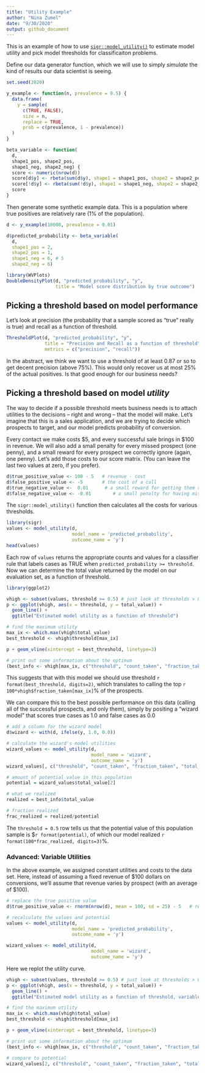 ```yaml
---
title: "Utility Example"
author: "Nina Zumel"
date: "9/30/2020"
output: github_document
---
```


This is an example of how to use [`sigr::model_utility()`](https://winvector.github.io/sigr/reference/model_utility.html) to estimate model utility and pick model thresholds for classificaiton problems.

Define our data generator function, which we will use to simply *simulate* the kind of results our data scientist is seeing.

```r
set.seed(2020)

y_example <- function(n, prevalence = 0.5) {
  data.frame(
    y = sample(
      c(TRUE, FALSE), 
      size = n, 
      replace = TRUE,
      prob = c(prevalence, 1 - prevalence))
  )
}

beta_variable <- function(
  d, 
  shape1_pos, shape2_pos, 
  shape1_neg, shape2_neg) {
  score <- numeric(nrow(d))
  score[d$y] <- rbeta(sum(d$y), shape1 = shape1_pos, shape2 = shape2_pos)
  score[!d$y] <- rbeta(sum(!d$y), shape1 = shape1_neg, shape2 = shape2_neg)
  score
}
```

Then generate some synthetic example data. This is a population where true positives are relatively rare (1% of the population).

```r
d <- y_example(10000, prevalence = 0.01)

d$predicted_probability <- beta_variable(
  d,
  shape1_pos = 2, 
  shape2_pos = 1,
  shape1_neg = 6, # 5
  shape2_neg = 6)

library(WVPlots)
DoubleDensityPlot(d, "predicted_probability", "y",
                  title = "Model score distribution by true outcome")

```


## Picking a threshold based on model performance

Let's look at precision (the probability that a sample scored as "true" really is true) and recall as a function of threshold.

```r
ThresholdPlot(d, "predicted_probability", "y",
              title = "Precision and Recall as a function of threshold",
              metrics = c("precision", "recall"))
```

In the abstract, we think we want to use a threshold of at least 0.87 or so to get decent precision (above 75%). This would only recover us at most 25% of the actual positives. Is that good enough for our business needs?

## Picking a threshold based on model *utility*

The way to decide if a possible threshold meets business needs is to attach utilities to the decisions -- right and wrong -- that the model will make. Let's imagine that this is a sales application, and we are trying to decide which prospects to target, and our model predicts probability of conversion.

Every contact we make costs \$5, and every successful sale brings in \$100 in revenue. We will also add a small penalty for every missed prospect (one penny), and a small reward for every prospect we correctly ignore (again, one penny). Let's add those costs to our score matrix. (You can leave the last two values at zero, if you prefer).

```r
d$true_positive_value <- 100 - 5   # revenue - cost
d$false_positive_value <- -5       # the cost of a call
d$true_negative_value <-  0.01      # a small reward for getting them right
d$false_negative_value <- -0.01        # a small penalty for having missed them
```

The `sigr::model_utility()` function then calculates all the costs for various thresholds.

```r
library(sigr)
values <- model_utility(d, 
                        model_name = 'predicted_probability', 
                        outcome_name = 'y')
head(values)
```

Each row of `values` returns the appropriate counts and values for a classifier rule that labels cases as TRUE when `predicted_probability >= threshold`. Now we can determine the total value returned by the model on our evaluation set, as a function of threshold.

```r
library(ggplot2)

vhigh <- subset(values, threshold >= 0.5) # just look at thresholds > 0.5
p <- ggplot(vhigh, aes(x = threshold, y = total_value)) + 
  geom_line() + 
  ggtitle("Estimated model utility as a function of threshold")

# find the maximum utility
max_ix <- which.max(vhigh$total_value)
best_threshold <- vhigh$threshold[max_ix]

p + geom_vline(xintercept = best_threshold, linetype=3)

# print out some information about the optimum
(best_info <- vhigh[max_ix, c("threshold", "count_taken", "fraction_taken", "total_value")])

```

This suggests that with this model we should use threshold `r format(best_threshold, digits=2)`, which translates to calling the top `r 100*vhigh$fraction_taken[max_ix]`% of the prospects. 

We can compare this to the best possible performance on this data (calling all of the successful prospects, and only them), simply by positing a "wizard model" that scores true cases as 1.0 and false cases as 0.0

```r
# add a column for the wizard model
d$wizard <- with(d, ifelse(y, 1.0, 0.0))

# calculate the wizard's model utilities
wizard_values <- model_utility(d, 
                               model_name = 'wizard',
                               outcome_name = 'y')
wizard_values[, c("threshold", "count_taken", "fraction_taken", "total_value")]

# amount of potential value in this population
potential = wizard_values$total_value[2]

# what we realized
realized = best_info$total_value

# fraction realized
frac_realized = realized/potential

```

The `threshold = 0.5` row tells us that the potential value of this population sample is \$`r format(potential)`, of which our model realized `r format(100*frac_realized, digits=3)`%.

### Advanced: Variable Utilities

In the above example, we assigned constant utilities and costs to the data set. Here, instead of assuming a fixed revenue of \$100 dollars on conversions, we'll assume that revenue varies by prospect (with an average of \$100).

```r
# replace the true positive value
d$true_positive_value <- rnorm(nrow(d), mean = 100, sd = 25) - 5   # revenue - cost

# recalculate the values and potential
values <- model_utility(d, 
                        model_name = 'predicted_probability', 
                        outcome_name = 'y')

wizard_values <- model_utility(d, 
                               model_name = 'wizard',
                               outcome_name = 'y')
```

Here we replot the utility curve.

```r
vhigh <- subset(values, threshold >= 0.5) # just look at thresholds > 0.5
p <- ggplot(vhigh, aes(x = threshold, y = total_value)) + 
  geom_line() + 
  ggtitle("Estimated model utility as a function of threshold, variable utility case")

# find the maximum utility
max_ix <- which.max(vhigh$total_value)
best_threshold <- vhigh$threshold[max_ix]

p + geom_vline(xintercept = best_threshold, linetype=3)

# print out some information about the optimum
(best_info <- vhigh[max_ix, c("threshold", "count_taken", "fraction_taken", "total_value")])

# compare to potential
wizard_values[2, c("threshold", "count_taken", "fraction_taken", "total_value")]

```
